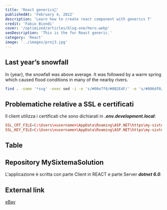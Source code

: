 ```yaml
---
title: 'React generics🚀'
publishedAt: 'February 4, 2022'
description: 'Learn how to create react component with generics T'
credit: 'Fabio Biondi'
cover: '/optimized/articles/blog-one/hero.webp'
seoDescription: 'This is the for React generic.'
category: 'React'
image: '../images/proj3.jpg'
---
```


## Last year’s snowfall

In {year}, the snowfall was above average.
It was followed by a warm spring which caused
flood conditions in many of the nearby rivers.

```bash
find . -name '*svg' -exec sed -i -e 's/#00e7f0/#0B2E4F/' -e 's/#006df0/#0B2E4F/' {} \;
```

## Problematiche relative a SSL e certificati

Il client utilizza i certificati che sono dichiarati in ___.env.development.local___: 

```conf
SSL_CRT_FILE=C:\Users\<username>\AppData\Roaming\ASP.NET\https\my-sixtema-ui.pem
SSL_KEY_FILE=C:\Users\<username>\AppData\Roaming\ASP.NET\https\my-sixtema-ui.key
```

## Table
<MyTable />

## Repository MySixtemaSolution 
L'applicazione è scritta con parte Client in REACT e parte Server ___dotnet 6.0___.

## External link

[eBay](https://ebay.com)


